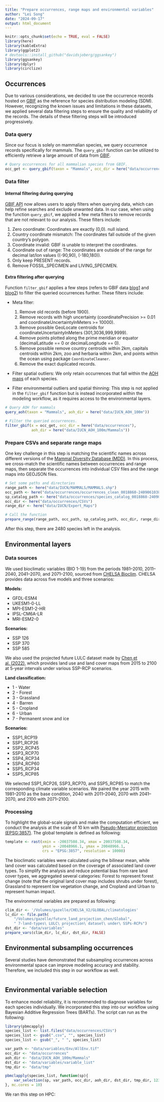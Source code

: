 ```yaml
---
title: "Prepare occurrences, range maps and environmental variables"
author: "Lei Song"
date: "2024-09-17"
output: html_document
---
```


```r
knitr::opts_chunk$set(echo = TRUE, eval = FALSE)
library(here)
library(kableExtra)
library(ggplot2)
# devtools::install_github("davidsjoberg/ggsankey")
library(ggsankey)
library(dplyr)
library(circlize)
```

## Occurrences

Due to various considerations, we decided to use the occurrence records hosted on [GBIF](https://www.gbif.org) as the reference for species distribution modeling (SDM). However, recognizing the known issues and limitations in these datasets, we applied several data filtering steps to ensure the quality and reliability of the records. The details of these filtering steps will be introduced progressively.

### Data query

Since our focus is solely on mammalian species, we query occurrence records specifically for mammals. The `query_gbif` function can be utilized to efficiently retrieve a large amount of data from [GBIF](https://www.gbif.org).

```r
# Query occurrences for all mammalian species from GBIF.
occ_get <- query_gbif(taxon = "Mammals", occ_dir = here("data/occurrences"))
```

### Data filter
#### Internal filtering during querying

[GBIF API](https://techdocs.gbif.org/en/openapi/) now allows users to apply filters when querying data, which can help refine searches and exclude unwanted data. In our case, when using the function `query_gbif`, we applied a few meta filters to remove records that are not relevant to our analysis. These filters include:

1. Zero coordinate: Coordinates are exactly (0,0). null island.
2. Country coordinate mismatch: The coordinates fall outside of the given country’s polygon.
3. Coordinate invalid: GBIF is unable to interpret the coordinates.
4. Coordinate out of range: The coordinates are outside of the range for decimal lat/lon values ((-90,90), (-180,180)).
5. Only keep PRESENT records.
6. Remove FOSSIL_SPECIMEN and LIVING_SPECIMEN.

#### Extra filtering after querying

Function `filter_gbif` applies a few steps (refers to GBIF data [blog1](https://data-blog.gbif.org/post/downloading-long-species-lists-on-gbif/) and [blog2](https://data-blog.gbif.org/post/gbif-filtering-guide/)) to filter the queried occurrences further. These filters include:

- Meta filter: 

  1. Remove old records (before 1900).
  2. Remove records with high uncertainty (coordinatePrecision >= 0.01 and  coordinateUncertaintyInMeters >= 10000).
  3. Remove possible GeoLocate centroids for coordinateUncertaintyInMeters (301,3036,999,9999).
  4. Remove points plotted along the prime meridian or equator (decimalLatitude == 0 or decimalLongitude == 0).
  5. Remove possible remove country centroids within 2km, capitals centroids within 2km, zoo and herbaria within 2km, and points within the ocean using package `CoordinateCleaner`.
  6. Remove the exact duplicated records.
  
- Filter spatial outliers: We only retain occurrences that fall within the [AOH maps](https://doi.org/10.1038/s41597-022-01838-w) of each species.
- Filter environmental outliers and spatial thinning: This step is not applied in the `filter_gbif` function but is instead incorporated within the modeling workflow, as it requires access to the environmental layers.

```r
# Query AOH for mammals
query_aoh(taxon = "Mammals", aoh_dir = here("data/IUCN_AOH_100m"))

# Filter the queried occurrences.
filter_gbif(x = occ_get, occ_dir = here("data/occurrences"),
            aoh_dir = here("data/IUCN_AOH_100m/Mammals"))
```

### Prepare CSVs and separate range maps

One key challenge in this step is matching the scientific names across different versions of the [Mammal Diversity Database (MDD)](https://zenodo.org/records/6407053).  In this process, we cross-match the scientific names between occurrences and range maps, then separate the occurrences into individual CSV files and the range maps into GEOJSON files.

```r
# Set some paths and directories
range_path <- here("data/IUCN/MAMMALS/MAMMALS.shp")
occ_path <- here("data/occurrences/occurrences_clean_0018860-240906103802322.csv")
sp_catalog_path <- here("data/occurrences/species_catalog_0018860-240906103802322.csv")
occ_dir <- here("data/occurrences/CSVs")
range_dir <- here("data/IUCN/Expert_Maps")

# Call the function
prepare_range(range_path, occ_path, sp_catalog_path, occ_dir, range_dir)
```

After this step, there are 2480 species left in the analysis.

## Environmental layers
### Data sources

We used bioclimatic variables (BIO 1-19) from the periods 1981–2010, 2011–2040, 2041–2070, and 2071–2100, sourced from [CHELSA Bioclim](https://chelsa-climate.org/bioclim/). CHELSA provides data across five models and three scenarios:

**Models:**

- GFDL-ESM4
- UKESM1-0-LL
- MPI-ESM1-2-HR
- IPSL-CM6A-LR
- MRI-ESM2-0

**Scenarios:**

- SSP 126
- SSP 370
- SSP 585

We also used the projected future LULC dataset made by [Chen et al. (2022)](https://www.nature.com/articles/s41597-022-01208-6), which provides land use and land cover maps from 2015 to 2100 at 5-year intervals under various SSP-RCP scenarios.

**Land classification:**

- 1 - Water
- 2 - Forest
- 3 - Grassland
- 4 - Barren
- 5 - Cropland
- 6 - Urban
- 7 - Permanent snow and ice

**Scenarios:**

- SSP1_RCP19
- SSP1_RCP26
- SSP2_RCP45
- SSP3_RCP70
- SSP4_RCP34
- SSP4_RCP60
- SSP5_RCP34
- SSP5_RCP85

We selected SSP1_RCP26, SSP3_RCP70, and SSP5_RCP85 to match the corresponding climate variable scenarios. We paired the year 2015 with 1981–2010 as the base condition, 2040 with 2011–2040, 2070 with 2041–2070, and 2100 with 2071–2100.

### Processing

To highlight the global-scale signals and make the computation efficient, we conduct the analysis at the scale of 10 km with [Pseudo-Mercator projection (EPSG:3857)](https://epsg.io/3857). The global template is defined as following:

```r
template <- rast(xmin = -20037508.34, xmax = 20037508.34, 
                 ymin = -20048966.1, ymax = 20048966.1,
                 crs = "EPSG:3857", resolution = 10000)
```

The bioclimatic variables were calculated using the bilinear mean, while land cover was calculated based on the coverage of associated land cover types. To simplify the analysis and reduce potential bias from rare land cover types, we aggregated several categories: Forest to represent forest change (note that the original land cover map includes shrubs under forest), Grassland to represent low vegetation change, and Cropland and Urban to represent human impact.

The environmental variables are prepared as following:

```r
clim_dir <- '/Volumes/gazelle/CHELSA_V2/GLOBAL/climatologies'
lc_dir <- file.path(
    "/Volumes/gazelle/future_land_projection_chen/Global",
    " 7-land-types\ LULC\ projection\ dataset\ under\ SSPs-RCPs")
dst_dir <- "data/variables"
prepare_vars(clim_dir, lc_dir, dst_dir, FALSE)
```

## Environmental subsampling occurrences

Several studies have demonstrated that subsampling occurrences across environmental space can improve modeling accuracy and stability. Therefore, we included this step in our workflow as well.

```r

```

## Environmental variable selection

To enhance model reliability, it is recommended to diagnose variables for each species individually. We incorporated this step into our workflow using Bayesian Additive Regression Trees (BARTs). The script can run as the following:

```r
library(pbmcapply)
species_list <- list.files("data/occurrences/CSVs")
species_list <- gsub(".csv", "", species_list)
species_list <- gsub("_", " ", species_list)

var_path <- "data/variables/Env/AllEnv.tif"
occ_dir <- "data/occurrences"
aoh_dir <- "data/IUCN_AOH_100m/Mammals"
dst_dir <- "data/variables/variable_list"
tmp_dir <- "data/tmp"

pbmclapply(species_list, function(sp){
    var_selection(sp, var_path, occ_dir, aoh_dir, dst_dir, tmp_dir, 123)
}, mc.cores = 10)
```

We ran this step on HPC:

```r

```
